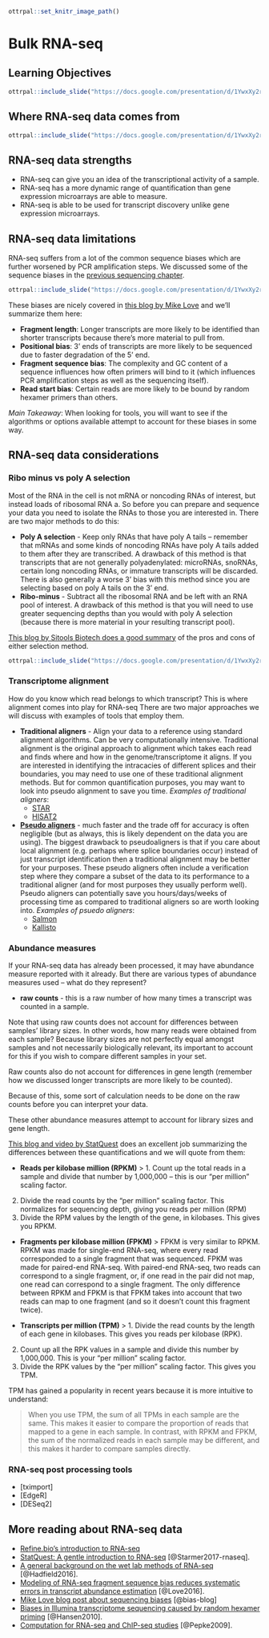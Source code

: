 
```r
ottrpal::set_knitr_image_path()
```

# Bulk RNA-seq

## Learning Objectives

```r
ottrpal::include_slide("https://docs.google.com/presentation/d/1YwxXy2rnUgbx_7B7ENH9wpDX-j6JpJz6lGVzOkjo0qY/edit#slide=id.g12890ae15d7_0_56")
```

## Where RNA-seq data comes from

```r
ottrpal::include_slide("https://docs.google.com/presentation/d/1YwxXy2rnUgbx_7B7ENH9wpDX-j6JpJz6lGVzOkjo0qY/edit#slide=id.g142c259a793_0_5")
```
## RNA-seq data **strengths**  

- RNA-seq can give you an idea of the transcriptional activity of a sample.
- RNA-seq has a more dynamic range of quantification than gene expression microarrays are able to measure.
- RNA-seq is able to be used for transcript discovery unlike gene expression microarrays.

## RNA-seq data **limitations**  

RNA-seq suffers from a lot of the common sequence biases which are further worsened by PCR amplification steps. We discussed some of the sequence biases in the [previous sequencing chapter]().

```r
ottrpal::include_slide("https://docs.google.com/presentation/d/1YwxXy2rnUgbx_7B7ENH9wpDX-j6JpJz6lGVzOkjo0qY/edit#slide=id.g142e3de7ce8_0_19")
```

These biases are nicely covered in [this blog by Mike Love](https://mikelove.wordpress.com/2016/09/26/rna-seq-fragment-sequence-bias/) and we'll summarize them here:

- **Fragment length**: Longer transcripts are more likely to be identified than shorter transcripts because there's more material to pull from.  
- **Positional bias**: 3' ends of transcripts are more likely to be sequenced due to faster degradation of the 5' end.
- **Fragment sequence bias**: The complexity and GC content of a sequence influences how often primers will bind to it (which influences PCR amplification steps as well as the sequencing itself).
- **Read start bias**: Certain reads are more likely to be bound by random hexamer primers than others.

_Main Takeaway_: When looking for tools, you will want to see if the algorithms or options available attempt to account for these biases in some way.

## RNA-seq data considerations

### Ribo minus vs poly A selection

Most of the RNA in the cell is not mRNA or noncoding RNAs of interest, but instead loads of ribosomal RNA a. So before you can prepare and sequence your data you need to isolate the RNAs to those you are interested in. There are two major methods to do this:

- **Poly A selection** - Keep only RNAs that have poly A tails -- remember that mRNAs and some kinds of noncoding RNAs have poly A tails added to them after they are transcribed. A drawback of this method is that transcripts that are not generally polyadenylated: microRNAs, snoRNAs, certain long noncoding RNAs, or immature transcripts will be discarded. There is also generally a worse 3' bias with this method since you are selecting based on poly A tails on the 3' end.
- **Ribo-minus** - Subtract all the ribosomal RNA and be left with an RNA pool of interest. A drawback of this method is that you will need to use greater sequencing depths than you would with poly A selection (because there is more material in your resulting transcript pool).

[This blog by Sitools Biotech does a good summary](https://blog.sitoolsbiotech.com/2019/08/ribo-depletion-rna-seq-ribosomal-rna-depletion-method-works-best/) of the pros and cons of either selection method.

```r
ottrpal::include_slide("https://docs.google.com/presentation/d/1YwxXy2rnUgbx_7B7ENH9wpDX-j6JpJz6lGVzOkjo0qY/edit#slide=id.g15bed4cad37_396_47")
```

### Transcriptome alignment

How do you know which read belongs to which transcript? This is where alignment comes into play for RNA-seq There are two major approaches we will discuss with examples of tools that employ them.

- **Traditional aligners** - Align your data to a reference using standard alignment algorithms. Can be very computationally intensive. Traditional alignment is the original approach to alignment which takes each read and finds where and how in the genome/transcriptome it aligns. If you are interested in identifying the intracacies of different splices and their boundaries, you may need to use one of these traditional alignment methods. But for common quantification purposes, you may want to look into pseudo alignment to save you time.
_Examples of traditional aligners_:   
  - [STAR](https://github.com/alexdobin/STAR/blob/master/doc/STARmanual.pdf)
  - [HISAT2](http://daehwankimlab.github.io/hisat2/manual/)

- [**Pseudo aligners**](https://tinyheero.github.io/2015/09/02/pseudoalignments-kallisto.html) - much faster and the trade off for accuracy is often negligible (but as always, this is likely dependent on the data you are using). The biggest drawback to pseudoaligners is that if you care about local alignment (e.g. perhaps where splice boundaries occur) instead of just transcript identification then a traditional alignment may be better for your purposes. These pseudo aligners often include a verification step where they compare a subset of the data to its performance to a traditional aligner (and for most purposes they usually perform well). Pseudo aligners can potentially save you hours/days/weeks of processing time as compared to traditional aligners so are worth looking into.
_Examples of psuedo aligners_:   
  - [Salmon](https://salmon.readthedocs.io/en/latest/salmon.html#using-salmon)
  - [Kallisto](https://pachterlab.github.io/kallisto/)

### Abundance measures

If your RNA-seq data has already been processed, it may have abundance measure reported with it already. But there are various types of abundance measures used -- what do they represent?

- **raw counts** - this is a raw number of how many times a transcript was counted in a sample.

Note that using raw counts does not account for differences between samples' library sizes. In other words, how many reads were obtained from each sample? Because library sizes are not perfectly equal amongst samples and not necessarily biologically relevant, its important to account for this if you wish to compare different samples in your set.

Raw counts also do not account for differences in gene length (remember how we discussed longer transcripts are more likely to be counted).

Because of this, some sort of calculation needs to be done on the raw counts before you can interpret your data.

These other abundance measures attempt to account for library sizes and gene length.

[This blog and video by StatQuest](https://www.rna-seqblog.com/rpkm-fpkm-and-tpm-clearly-explained/) does an excellent job summarizing the differences between these quantifications and we will quote from them:

- **Reads per kilobase million (RPKM)**
> 1. Count up the total reads in a sample and divide that number by 1,000,000 – this is our “per million” scaling factor.
2. Divide the read counts by the “per million” scaling factor. This normalizes for sequencing depth, giving you reads per million (RPM)
3. Divide the RPM values by the length of the gene, in kilobases. This gives you RPKM.

- **Fragments per kilobase million (FPKM)**
> FPKM is very similar to RPKM. RPKM was made for single-end RNA-seq, where every read corresponded to a single fragment that was sequenced. FPKM was made for paired-end RNA-seq. With paired-end RNA-seq, two reads can correspond to a single fragment, or, if one read in the pair did not map, one read can correspond to a single fragment. The only difference between RPKM and FPKM is that FPKM takes into account that two reads can map to one fragment (and so it doesn’t count this fragment twice).

- **Transcripts per million (TPM)**
> 1. Divide the read counts by the length of each gene in kilobases. This gives you reads per kilobase (RPK).
2. Count up all the RPK values in a sample and divide this number by 1,000,000. This is your “per million” scaling factor.
3. Divide the RPK values by the “per million” scaling factor. This gives you TPM.

TPM has gained a popularity in recent years because it is more intuitive to understand:

> When you use TPM, the sum of all TPMs in each sample are the same. This makes it easier to compare the proportion of reads that mapped to a gene in each sample. In contrast, with RPKM and FPKM, the sum of the normalized reads in each sample may be different, and this makes it harder to compare samples directly.

### RNA-seq post processing tools

- [tximport]
- [EdgeR]
- [DESeq2]

## More reading about RNA-seq data

- [Refine.bio's introduction to RNA-seq](https://alexslemonade.github.io/refinebio-examples/03-rnaseq/00-intro-to-rnaseq.html)
- [StatQuest: A gentle introduction to RNA-seq](https://www.youtube.com/watch?v=tlf6wYJrwKY) [@Starmer2017-rnaseq].
- [A general background on the wet lab methods of RNA-seq](https://bitesizebio.com/13542/what-everyone-should-know-about-rna-seq/) [@Hadfield2016].
- [Modeling of RNA-seq fragment sequence bias reduces systematic errors in transcript abundance estimation](https://www.ncbi.nlm.nih.gov/pmc/articles/PMC5143225/) [@Love2016].
- [Mike Love blog post about sequencing biases]( https://mikelove.wordpress.com/2016/09/26/rna-seq-fragment-sequence-bias/) [@bias-blog]
- [Biases in Illumina transcriptome sequencing caused by random hexamer priming](https://pdfs.semanticscholar.org/9d16/997f5de72d6c606fef3d673db70e5d1d8e1e.pdf?_ga=2.131436679.965169313.1600175795-124991789.1600175795) [@Hansen2010].
- [Computation for RNA-seq and ChIP-seq studies](https://www.ncbi.nlm.nih.gov/pmc/articles/PMC4121056/) [@Pepke2009].
